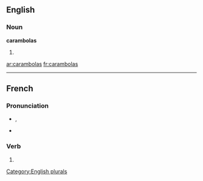 ==English==

===Noun===
'''carambolas'''

# {{plural of|[[carambola]]}}

[[Category:English plurals]]

[[ar:carambolas]]
[[fr:carambolas]]

----
==French==

===Pronunciation===
* {{IPA|lang=fr|/ka.ʁɑ̃.bɔ.la/}}, {{X-SAMPA|/ka.RA~.bO.la/|lang=fr}}
* {{homophones|carambola|carambolât}}
===Verb===
{{fr-verb-form}}

# {{conjugation of|caramboler||2|s|[[past historic]]|lang=fr}}
{{rfc-auto}}
